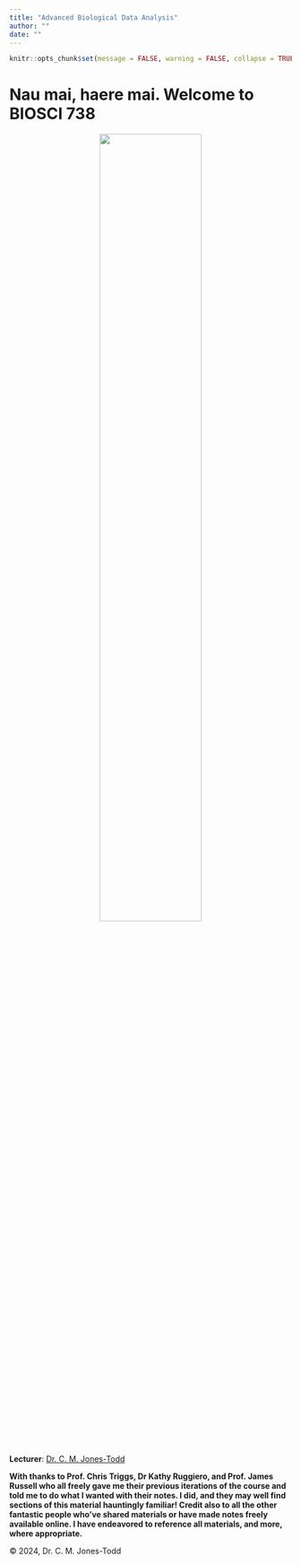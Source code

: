 ```yaml
--- 
title: "Advanced Biological Data Analysis"
author: ""
date: ""
---
```


```r
knitr::opts_chunk$set(message = FALSE, warning = FALSE, collapse = TRUE)
```

# Nau mai, haere mai. Welcome to BIOSCI 738 {-}

<center>![](img/coxhex.png){width=60%}</center>

**Lecturer**: [Dr. C. M. Jones-Todd](https://cmjt.github.io/)


**With thanks to Prof. Chris Triggs, Dr Kathy Ruggiero, and Prof. James Russell who all freely gave me their previous iterations of the course and told me to do what I wanted with their notes. I did, and they may well find sections of this material hauntingly familiar! Credit also to all the other fantastic people who've shared materials or have made notes freely available online.  I have endeavored to reference all materials, and more, where appropriate.**

© 2024, Dr. C. M. Jones-Todd